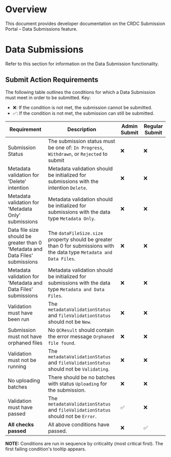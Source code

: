 # Overview

This document provides developer documentation on the CRDC Submission Portal – Data Submissions feature.

# Data Submissions

Refer to this section for information on the Data Submission functionality.

## Submit Action Requirements

The following table outlines the conditions for which a Data Submission must meet in order to be submitted. Key:

- ❌: If the condition is not met, the submission cannot be submitted.
- ✅: If the condition is not met, the submission can still be submitted.

| Requirement                                                                   | Description                                                                                                             | Admin Submit | Regular Submit |
| ----------------------------------------------------------------------------- | ----------------------------------------------------------------------------------------------------------------------- | ------------ | -------------- |
| Submission Status                                                             | The submission status must be one of: `In Progress`, `Withdrawn`, or `Rejected` to submit                               | ❌           | ❌             |
| Metadata validation for 'Delete' intention                                    | Metadata validation should be initialized for submissions with the intention `Delete`.                                  | ❌           | ❌             |
| Metadata validation for 'Metadata Only' submissions                           | Metadata validation should be initialized for submissions with the data type `Metadata Only`.                           | ❌           | ❌             |
| Data file size should be greater than 0 'Metadata and Data Files' submissions | The `dataFileSize.size` property should be greater than 0 for submissions with the data type `Metadata and Data Files`. | ❌           | ❌             |
| Metadata validation for 'Metadata and Data Files' submissions                 | Metadata validation should be initialized for submissions with the data type `Metadata and Data Files`.                 | ❌           | ❌             |
| Validation must have been run                                                 | The `metadataValidationStatus` and `fileValidationStatus` should not be `New`.                                          | ❌           | ❌             |
| Submission must not have orphaned files                                       | No `QCResult` should contain the error message `Orphaned file found`.                                                   | ❌           | ❌             |
| Validation must not be running                                                | The `metadataValidationStatus` and `fileValidationStatus` should not be `Validating`.                                   | ❌           | ❌             |
| No uploading batches                                                          | There should be no batches with status `Uploading` for the submission.                                                  | ❌           | ❌             |
| Validation must have passed                                                   | The `metadataValidationStatus` and `fileValidationStatus` should not be `Error`.                                        | ✅           | ❌             |
| **All checks passed**                                                         | All above conditions have passed.                                                                                       | ❌           | ✅             |

**NOTE:** Conditions are run in sequence by criticality (most critical first). The first failing condition's tooltip appears.
